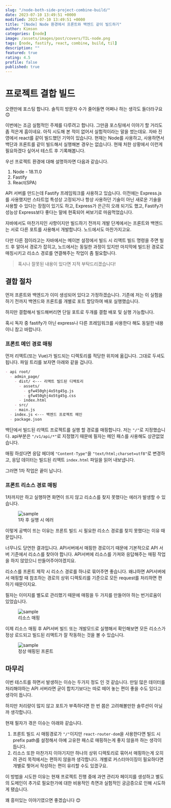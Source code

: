 ```yaml
---
slug: "/node-both-side-project-combine-build/"
date: 2023-07-10 13:49:51 +0000
modified: 2023-07-10 13:49:51 +0000
title: "[Node] Node 환경에서 프론트와 백엔드 같이 빌드하기"
author: Kimson
categories: [node]
image: /assets/images/post/covers/TIL-node.png
tags: [node, fastify, react, combine, build, til]
description: ""
featured: true
rating: 4.5
profile: false
published: true
---
```


# 프로젝트 결합 빌드

오랜만에 포스팅 합니다. 솔직히 방문자 수가 줄어들면 어쩌나 하는 생각도 들더라구요 😊

이번에는 조금 실험적인 주제를 다루려고 합니다. 그만큼 포스팅에서 이야기 할 거리도 좀 적은게 흠이네요. 아직 시도해 본 적이 없어서 실험적이라는 말을 썼는데요. 자바 진영에서 react를 같이 빌드했던 기억이 있습니다. 현재는 Node를 사용하고, 사용하면서 백단과 프론트를 같이 빌드해서 실행해본 경우는 없습니다. 현재 처한 상황에서 이런게 필요하겠다 싶어서 테스트 후 기록해봅니다.

우선 프로젝트 환경에 대해 설명하자면 다음과 같습니다.

1. Node - 18.11.0
2. Fastify
3. React(SPA)

API 서버를 만드는데 Fastify 프레임워크를 사용하고 있습니다. 이전에는 Express.js를 사용했지만 스타트업 특성상 고정되거나 항상 사용하던 기술이 아닌 새로운 기술을 사용할 수 있다는 장점이 있기도 하고, Express가 은근히 오래 되기도 했고, Fastify가 성능상 Express보다 좋다는 말에 현혹되어 써보기로 마음먹었습니다.

자바에서도 마찬가지인 사항이지만 빌드하기 전까지 개발 단계에서는 프론트와 백엔드는 서로 다른 포트를 사용해서 개발합니다. 노드에서도 마찬가지고요.

다만 다른 점이라고는 자바에서는 메이븐 설정에서 빌드 시 리액트 빌드 명령을 주면 빌드 후 알아서 경로가 잡히고, 노드에서는 동일한 과정이 있지만 마지막에 빌드된 경로로 매칭시키고 리소스 경로를 연결해주는 작업이 좀 필요합니다.

> 혹시나 잘못된 내용이 있다면 지적 부탁드리겠습니다!

## 결합 절차

먼저 프론트와 백엔드가 이미 생성되어 있다고 가정하겠습니다. 기존에 저는 이 실험을 하기 전까지 백엔드와 프론트를 개별로 포트 할당하여 배포 실행했습니다.

하지만 결합해서 빌드해버리면 단일 포트로 두개를 결합 배포 및 실행 가능합니다.

혹시 독자 중 fastify가 아닌 express나 다른 프레임워크를 사용한다 해도 동일한 내용이니 참고 바랍니다.

### 프론트 메인 경로 매핑

먼저 리액트(또는 Vue)가 빌드되는 디렉토리를 적당한 위치에 옮깁니다. 그대로 두셔도 됩니다. 파일 트리를 보자면 아래와 같을 겁니다.

```md
- api root/
  - admin_page/
    - dist/ <--- 리액트 빌드된 디렉토리
      - assets/
        - gfw450ghj4o5tg45g.js
        - gfw450ghj4o5tg45g.css
      - index.html
    - src/
    - main.js
  - index.js <--- 백엔드 프로젝트 메인
  - package.json
```

백단에서 빌드된 리액트 프로젝트를 실행 할 경로를 매핑합니다. 저는 `"/"`로 지정했습니다. api부분은 `"/v1/api/*"`로 지정했기 때문에 필자는 메인 패스를 사용해도 상관없었습니다.

매핑 하셨다면 응답 헤더에 `"Content-Type"`을 `"text/html;charset=utf8"`로 변경하고, 응답 데이터는 빌드된 리액트 `index.html` 파일을 읽어 내보냅니다.

그러면 1차 작업은 끝이 납니다.

### 프론트 리소스 경로 매핑

1차까지만 하고 실행하면 화면이 뜨지 않고 리소스를 찾지 못했다는 에러가 발생할 수 있습니다.

<figure className='text-center'>
  <span className='w-inline-block'>
    <img
      src='https://github.com/kkn1125/kkn1125.github.io/assets/113876485/f72ff33e-72e5-4569-8084-f8c410640059'
      alt='sample'
      title='sample'
    />
    <figcaption>1차 후 실행 시 에러</figcaption>
  </span>
</figure>

이렇게 공백이 뜨는 이유는 프론트 빌드 시 필요한 리소스 경로를 찾지 못했다는 이유 때문입니다.

너무나도 당연한 결과입니다. API서버에서 매핑한 경로이기 때문에 기본적으로 API 서버 기준에서 리소스를 찾아야 합니다. API서버에 리소스를 가져와 응답해주는 매핑 작업을 하지 않았으니 만들어주어야겠지요.

리소스를 프론트 제작 시 리소스 경로를 하나로 묶어주면 좋습니다. 왜냐하면 API서버에서 매핑할 때 참조하는 경로의 상위 디렉토리를 기준으로 모든 request를 처리하면 편하기 때문이지요.

필자는 이미지를 별도로 관리했기 때문에 매핑을 두 가지를 만들어야 하는 번거로움이 있었습니다.

<figure className='text-center'>
  <span className='w-inline-block'>
    <img
      src='https://github.com/kkn1125/kkn1125.github.io/assets/113876485/197a2d9e-5a54-4240-9489-70eaf0578a2a'
      alt='sample'
      title='sample'
    />
    <figcaption>리소스 매핑</figcaption>
  </span>
</figure>

이제 리소스 매핑 후 API서버 빌드 또는 개발모드로 실행해서 확인해보면 모든 리소스가 정상 로드되고 빌드된 리액트가 잘 작동하는 것을 볼 수 있습니다.

<figure className='text-center'>
  <span className='w-inline-block'>
    <img
      src='https://github.com/kkn1125/kkn1125.github.io/assets/113876485/a211adf7-cefa-4c69-90ba-9e8fff88014a'
      alt='sample'
      title='sample'
    />
    <figcaption>정상 매핑된 프론트</figcaption>
  </span>
</figure>

## 마무리

이번 테스트를 하면서 발생하는 이슈는 두가지 정도 인 것 같습니다. 만일 많은 데이터를 처리해야하는 API 서버라면 굳이 합치기보다는 따로 떼어 놓는 편이 좋을 수도 있다고 생각이 듭니다.

하지만 처리량이 많지 않고 포트가 부족하다면 한 번 쯤은 고려해볼만한 솔루션이 아닐까 생각합니다.

현재 필자가 겪은 이슈는 아래와 같습니다.

1. 프론트 빌드 시 매핑경로가 `"/"`이지만 `react-router-dom`을 사용한다면 빌드 시 prefix path를 설정해서 아예 고유한 패스로 매핑하는게 좋지 않을까 하는 생각이 듭니다.
2. 리소스 또한 마찬가지 이야기지만 하나의 상위 디렉토리로 묶어서 매핑하는게 오히려 관리 목적에서는 편하지 않을까 생각합니다. 개별로 커스터마이징이 필요하다면 개별로 찢어서 작성하는 편이 유리할 수도 있겠구요.

이 방법을 시도한 이유는 현재 프로젝트 진행 중에 과연 관리자 페이지를 생성하고 별도의 도메인이 추가로 필요한가에 대한 비용적인 측면과 실험적인 궁금증으로 인해 시도하게 됐습니다.

꽤 흥미있는 이야기였으면 좋겠습니다 😊
